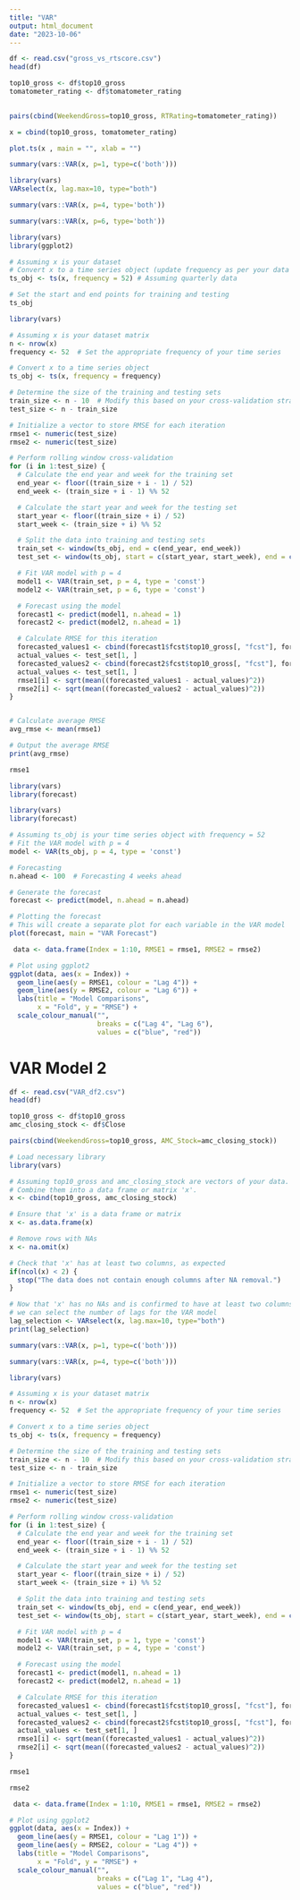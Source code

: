 ```yaml
---
title: "VAR"
output: html_document
date: "2023-10-06"
---
```


```r
df <- read.csv("gross_vs_rtscore.csv")
head(df)
```

```r
top10_gross <- df$top10_gross
tomatometer_rating <- df$tomatometer_rating
 
```

```r
pairs(cbind(WeekendGross=top10_gross, RTRating=tomatometer_rating))
```

```r
x = cbind(top10_gross, tomatometer_rating)

plot.ts(x , main = "", xlab = "")
```

```r
summary(vars::VAR(x, p=1, type=c('both')))
```

```r
library(vars)
VARselect(x, lag.max=10, type="both")
```

```r
summary(vars::VAR(x, p=4, type='both'))

```

```r
summary(vars::VAR(x, p=6, type='both'))
```

```r
library(vars)
library(ggplot2)

# Assuming x is your dataset
# Convert x to a time series object (update frequency as per your data's nature)
ts_obj <- ts(x, frequency = 52) # Assuming quarterly data

# Set the start and end points for training and testing
ts_obj

```

```r
library(vars)

# Assuming x is your dataset matrix
n <- nrow(x)
frequency <- 52  # Set the appropriate frequency of your time series

# Convert x to a time series object
ts_obj <- ts(x, frequency = frequency)

# Determine the size of the training and testing sets
train_size <- n - 10  # Modify this based on your cross-validation strategy
test_size <- n - train_size

# Initialize a vector to store RMSE for each iteration
rmse1 <- numeric(test_size)
rmse2 <- numeric(test_size)

# Perform rolling window cross-validation
for (i in 1:test_size) {
  # Calculate the end year and week for the training set
  end_year <- floor((train_size + i - 1) / 52)
  end_week <- (train_size + i - 1) %% 52

  # Calculate the start year and week for the testing set
  start_year <- floor((train_size + i) / 52)
  start_week <- (train_size + i) %% 52

  # Split the data into training and testing sets
  train_set <- window(ts_obj, end = c(end_year, end_week))
  test_set <- window(ts_obj, start = c(start_year, start_week), end = c(start_year, start_week))

  # Fit VAR model with p = 4
  model1 <- VAR(train_set, p = 4, type = 'const')
  model2 <- VAR(train_set, p = 6, type = 'const')

  # Forecast using the model
  forecast1 <- predict(model1, n.ahead = 1)
  forecast2 <- predict(model2, n.ahead = 1)

  # Calculate RMSE for this iteration
  forecasted_values1 <- cbind(forecast1$fcst$top10_gross[, "fcst"], forecast$fcst$tomatometer_rating[, "fcst"])
  actual_values <- test_set[1, ]
  forecasted_values2 <- cbind(forecast2$fcst$top10_gross[, "fcst"], forecast$fcst$tomatometer_rating[, "fcst"])
  actual_values <- test_set[1, ]
  rmse1[i] <- sqrt(mean((forecasted_values1 - actual_values)^2))
  rmse2[i] <- sqrt(mean((forecasted_values2 - actual_values)^2))
}


# Calculate average RMSE
avg_rmse <- mean(rmse1)

# Output the average RMSE
print(avg_rmse)

```

```r
rmse1
```

```r
library(vars)
library(forecast)

library(vars)
library(forecast)

# Assuming ts_obj is your time series object with frequency = 52
# Fit the VAR model with p = 4
model <- VAR(ts_obj, p = 4, type = 'const')

# Forecasting
n.ahead <- 100  # Forecasting 4 weeks ahead

# Generate the forecast
forecast <- predict(model, n.ahead = n.ahead)

# Plotting the forecast
# This will create a separate plot for each variable in the VAR model
plot(forecast, main = "VAR Forecast")

```

```r
 data <- data.frame(Index = 1:10, RMSE1 = rmse1, RMSE2 = rmse2)

# Plot using ggplot2
ggplot(data, aes(x = Index)) +
  geom_line(aes(y = RMSE1, colour = "Lag 4")) +
  geom_line(aes(y = RMSE2, colour = "Lag 6")) +
  labs(title = "Model Comparisons",
       x = "Fold", y = "RMSE") +
  scale_colour_manual("", 
                      breaks = c("Lag 4", "Lag 6"),
                      values = c("blue", "red"))
```

# VAR Model 2 

```r
df <- read.csv("VAR_df2.csv")
head(df)
```


```r
top10_gross <- df$top10_gross
amc_closing_stock <- df$Close

```


```r
pairs(cbind(WeekendGross=top10_gross, AMC_Stock=amc_closing_stock))
```

```r

# Load necessary library
library(vars)

# Assuming top10_gross and amc_closing_stock are vectors of your data.
# Combine them into a data frame or matrix 'x'.
x <- cbind(top10_gross, amc_closing_stock)

# Ensure that 'x' is a data frame or matrix
x <- as.data.frame(x)

# Remove rows with NAs
x <- na.omit(x)

# Check that 'x' has at least two columns, as expected
if(ncol(x) < 2) {
  stop("The data does not contain enough columns after NA removal.")
}

# Now that 'x' has no NAs and is confirmed to have at least two columns,
# we can select the number of lags for the VAR model
lag_selection <- VARselect(x, lag.max=10, type="both")
print(lag_selection)

```

```r

summary(vars::VAR(x, p=1, type=c('both')))
```


```r

summary(vars::VAR(x, p=4, type=c('both')))

```


```r
library(vars)

# Assuming x is your dataset matrix
n <- nrow(x)
frequency <- 52  # Set the appropriate frequency of your time series

# Convert x to a time series object
ts_obj <- ts(x, frequency = frequency)

# Determine the size of the training and testing sets
train_size <- n - 10  # Modify this based on your cross-validation strategy
test_size <- n - train_size

# Initialize a vector to store RMSE for each iteration
rmse1 <- numeric(test_size)
rmse2 <- numeric(test_size)

# Perform rolling window cross-validation
for (i in 1:test_size) {
  # Calculate the end year and week for the training set
  end_year <- floor((train_size + i - 1) / 52)
  end_week <- (train_size + i - 1) %% 52

  # Calculate the start year and week for the testing set
  start_year <- floor((train_size + i) / 52)
  start_week <- (train_size + i) %% 52

  # Split the data into training and testing sets
  train_set <- window(ts_obj, end = c(end_year, end_week))
  test_set <- window(ts_obj, start = c(start_year, start_week), end = c(start_year, start_week))

  # Fit VAR model with p = 4
  model1 <- VAR(train_set, p = 1, type = 'const')
  model2 <- VAR(train_set, p = 4, type = 'const')

  # Forecast using the model
  forecast1 <- predict(model1, n.ahead = 1)
  forecast2 <- predict(model2, n.ahead = 1)

  # Calculate RMSE for this iteration
  forecasted_values1 <- cbind(forecast1$fcst$top10_gross[, "fcst"], forecast$fcst$tomatometer_rating[, "fcst"])
  actual_values <- test_set[1, ]
  forecasted_values2 <- cbind(forecast2$fcst$top10_gross[, "fcst"], forecast$fcst$tomatometer_rating[, "fcst"])
  actual_values <- test_set[1, ]
  rmse1[i] <- sqrt(mean((forecasted_values1 - actual_values)^2))
  rmse2[i] <- sqrt(mean((forecasted_values2 - actual_values)^2))
}


```

```r
rmse1
```

```r
rmse2
```

```r
 data <- data.frame(Index = 1:10, RMSE1 = rmse1, RMSE2 = rmse2)

# Plot using ggplot2
ggplot(data, aes(x = Index)) +
  geom_line(aes(y = RMSE1, colour = "Lag 1")) +
  geom_line(aes(y = RMSE2, colour = "Lag 4")) +
  labs(title = "Model Comparisons",
       x = "Fold", y = "RMSE") +
  scale_colour_manual("", 
                      breaks = c("Lag 1", "Lag 4"),
                      values = c("blue", "red"))
```
